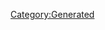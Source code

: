 {{Database/Music/MusicInfo
 |ID=58
 |Cov=56
 |Cd=31
 |Nam=56
 |Div=56
 |Ma=2
 |SerieId=4
 |SerieLogoId=4
 |WavId=56
 |VariationId=0
 |Dsc=56
 |Strt=10
 |ValkyrieBattle=1
 |ValkyrieIntro=1
 |ValkyrieIntroSky=1
 |DivaSolo=1
 |DivaMulti=1
 |Exp=2
}}
[[Category:Generated]]
